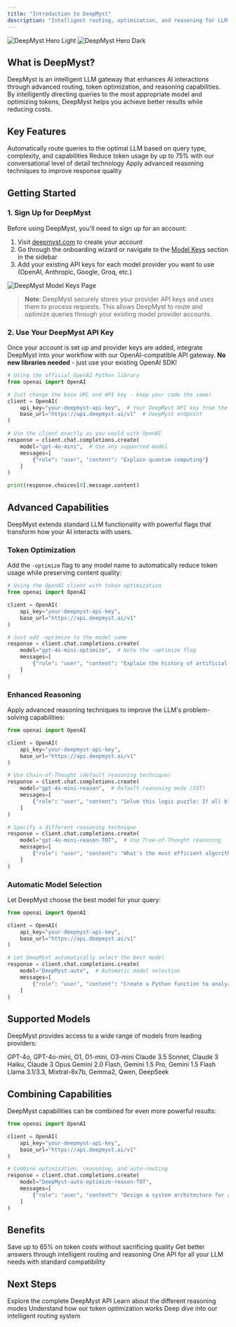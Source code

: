 ```yaml
---
title: "Introduction to DeepMyst"
description: "Intelligent routing, optimization, and reasoning for LLM workflows"
---
```


<img alt="DeepMyst Hero Light" className="block dark:hidden" src="/images/hero-light.png" />
<img alt="DeepMyst Hero Dark" className="hidden dark:block" src="/images/hero-dark.png" />

## What is DeepMyst?

DeepMyst is an intelligent LLM gateway that enhances AI interactions through advanced routing, token optimization, and reasoning capabilities. By intelligently directing queries to the most appropriate model and optimizing tokens, DeepMyst helps you achieve better results while reducing costs.

## Key Features

<CardGroup cols={3}>
  <Card title="Smart Routing" icon="route" href="/features/routing">
    Automatically route queries to the optimal LLM based on query type, complexity, and capabilities
  </Card>
  <Card title="Token Optimization" icon="compress" href="/features/optimization">
    Reduce token usage by up to 75% with our conversational level of detail technology
  </Card>
  <Card title="Enhanced Reasoning" icon="brain" href="/features/reasoning">
    Apply advanced reasoning techniques to improve response quality
  </Card>
</CardGroup>

## Getting Started

### 1. Sign Up for DeepMyst

Before using DeepMyst, you'll need to sign up for an account:

1. Visit [deepmyst.com](https://deepmyst.com) to create your account
2. Go through the onboarding wizard or navigate to the [Model Keys](https://deepmyst.com/model-keys) section in the sidebar
3. Add your existing API keys for each model provider you want to use (OpenAI, Anthropic, Google, Groq, etc.)

<img src="/images/model-keys.png" alt="DeepMyst Model Keys Page" />

> **Note**: DeepMyst securely stores your provider API keys and uses them to process requests. This allows DeepMyst to route and optimize queries through your existing model provider accounts.

### 2. Use Your DeepMyst API Key

Once your account is set up and provider keys are added, integrate DeepMyst into your workflow with our OpenAI-compatible API gateway. **No new libraries needed** - just use your existing OpenAI SDK!

```python
# Using the official OpenAI Python library
from openai import OpenAI

# Just change the base URL and API key - keep your code the same!
client = OpenAI(
    api_key="your-deepmyst-api-key",  # Your DeepMyst API key from the dashboard
    base_url="https://api.deepmyst.ai/v1"  # DeepMyst endpoint
)

# Use the client exactly as you would with OpenAI
response = client.chat.completions.create(
    model="gpt-4o-mini",  # Use any supported model
    messages=[
        {"role": "user", "content": "Explain quantum computing"}
    ]
)

print(response.choices[0].message.content)
```

## Advanced Capabilities

DeepMyst extends standard LLM functionality with powerful flags that transform how your AI interacts with users.

### Token Optimization

Add the `-optimize` flag to any model name to automatically reduce token usage while preserving content quality:

```python
# Using the OpenAI client with token optimization
from openai import OpenAI

client = OpenAI(
    api_key="your-deepmyst-api-key",
    base_url="https://api.deepmyst.ai/v1"
)

# Just add -optimize to the model name
response = client.chat.completions.create(
    model="gpt-4o-mini-optimize",  # Note the -optimize flag
    messages=[
        {"role": "user", "content": "Explain the history of artificial intelligence"}
    ]
)
```

### Enhanced Reasoning

Apply advanced reasoning techniques to improve the LLM's problem-solving capabilities:

```python
from openai import OpenAI

client = OpenAI(
    api_key="your-deepmyst-api-key",
    base_url="https://api.deepmyst.ai/v1"
)

# Use Chain-of-Thought (default reasoning technique)
response = client.chat.completions.create(
    model="gpt-4o-mini-reason",  # Default reasoning mode (COT)
    messages=[
        {"role": "user", "content": "Solve this logic puzzle: If all blues are greens and no yellows are greens, then..."}
    ]
)

# Specify a different reasoning technique
response = client.chat.completions.create(
    model="gpt-4o-mini-reason-TOT",  # Use Tree-of-Thought reasoning
    messages=[
        {"role": "user", "content": "What's the most efficient algorithm for this problem?"}
    ]
)
```

### Automatic Model Selection

Let DeepMyst choose the best model for your query:

```python
from openai import OpenAI

client = OpenAI(
    api_key="your-deepmyst-api-key",
    base_url="https://api.deepmyst.ai/v1"
)

# Let DeepMyst automatically select the best model
response = client.chat.completions.create(
    model="DeepMyst-auto",  # Automatic model selection
    messages=[
        {"role": "user", "content": "Create a Python function to analyze sales data"}
    ]
)
```

## Supported Models

DeepMyst provides access to a wide range of models from leading providers:

<CardGroup cols={2}>
  <Card title="OpenAI" icon="openai">
    GPT-4o, GPT-4o-mini, O1, O1-mini, O3-mini
  </Card>
  <Card title="Anthropic" icon="a">
    Claude 3.5 Sonnet, Claude 3 Haiku, Claude 3 Opus
  </Card>
  <Card title="Google" icon="google">
    Gemini 2.0 Flash, Gemini 1.5 Pro, Gemini 1.5 Flash
  </Card>
  <Card title="Groq" icon="bolt">
    Llama 3.1/3.3, Mixtral-8x7b, Gemma2, Qwen, DeepSeek
  </Card>
</CardGroup>

## Combining Capabilities

DeepMyst capabilities can be combined for even more powerful results:

```python
from openai import OpenAI

client = OpenAI(
    api_key="your-deepmyst-api-key",
    base_url="https://api.deepmyst.ai/v1"
)

# Combine optimization, reasoning, and auto-routing
response = client.chat.completions.create(
    model="DeepMyst-auto-optimize-reason-TOT",
    messages=[
        {"role": "user", "content": "Design a system architecture for a high-throughput payment processing service"}
    ]
)
```

## Benefits

<CardGroup cols={3}>
  <Card title="Cost Reduction" icon="dollar-sign">
    Save up to 65% on token costs without sacrificing quality
  </Card>
  <Card title="Performance Boost" icon="gauge-high">
    Get better answers through intelligent routing and reasoning
  </Card>
  <Card title="Simplified Integration" icon="plug">
    One API for all your LLM needs with standard compatibility
  </Card>
</CardGroup>

## Next Steps

<CardGroup cols={2}>
  <Card title="API Reference" icon="code" href="/api-reference">
    Explore the complete DeepMyst API
  </Card>
  <Card title="Reasoning Techniques" icon="diagram-project" href="/features/reasoning/techniques">
    Learn about the different reasoning modes
  </Card>
  <Card title="Token Optimization" icon="file-contract" href="/features/optimization/how-it-works">
    Understand how our token optimization works
  </Card>
  <Card title="Router Algorithms" icon="sitemap" href="/features/routing/algorithm">
    Deep dive into our intelligent routing system
  </Card>
</CardGroup>
